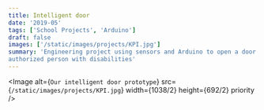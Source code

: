 ```yaml
---
title: Intelligent door
date: '2019-05'
tags: ['School Projects', 'Arduino']
draft: false
images: ['/static/images/projects/KPI.jpg']
summary: 'Engineering project using sensors and Arduino to open a door for
authorized person with disabilities'
---
```


<Image
  alt={`Our intelligent door prototype`}
  src={`/static/images/projects/KPI.jpg`}
  width={1038/2}
  height={692/2}
  priority
/>


